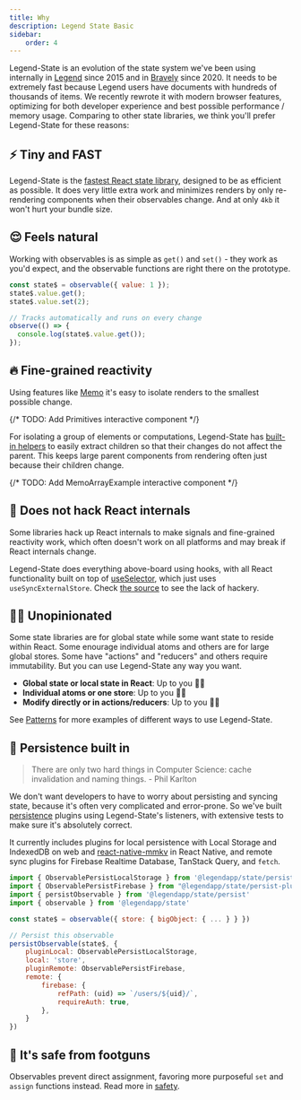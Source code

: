 ```yaml
---
title: Why
description: Legend State Basic
sidebar:
    order: 4
---
```



Legend-State is an evolution of the state system we've been using internally in [Legend](https://www.legendapp.com) since 2015 and in [Bravely](https://www.bravely.io) since 2020. It needs to be extremely fast because Legend users have documents with hundreds of thousands of items. We recently rewrote it with modern browser features, optimizing for both developer experience and best possible performance / memory usage. Comparing to other state libraries, we think you'll prefer Legend-State for these reasons:

## ⚡️ Tiny and FAST

Legend-State is the [fastest React state library](../fast), designed to be as efficient as possible. It does very little extra work and minimizes renders by only re-rendering components when their observables change. And at only `4kb` it won't hurt your bundle size.

## 😌 Feels natural

Working with observables is as simple as `get()` and `set()` - they work as you'd expect, and the observable functions are right there on the prototype.

```jsx
const state$ = observable({ value: 1 });
state$.value.get();
state$.value.set(2);

// Tracks automatically and runs on every change
observe(() => {
  console.log(state$.value.get());
});
```

## 🔥 Fine-grained reactivity

Using features like [Memo](../../react/fine-grained-reactivity#Memo) it's easy to isolate renders to the smallest possible change.

{/* TODO: Add Primitives interactive component */}

For isolating a group of elements or computations, Legend-State has [built-in helpers](../../react/fine-grained-reactivity) to easily extract children so that their changes do not affect the parent. This keeps large parent components from rendering often just because their children change.

{/* TODO: Add MemoArrayExample interactive component */}

## 👷 Does not hack React internals

Some libraries hack up React internals to make signals and fine-grained reactivity work, which often doesn't work on all platforms and may break if React internals change.

Legend-State does everything above-board using hooks, with all React functionality built on top of [useSelector](../../react/react-api#useselector), which just uses `useSyncExternalStore`. Check [the source](https://github.com/LegendApp/legend-state/blob/main/src/react/useSelector.ts) to see the lack of hackery.

## 🤷‍♀️ Unopinionated

Some state libraries are for global state while some want state to reside within React. Some enourage individual atoms and others are for large global stores. Some have "actions" and "reducers" and others require immutability. But you can use Legend-State any way you want.

- **Global state or local state in React**: Up to you 🤷‍♀️
- **Individual atoms or one store**: Up to you 🤷‍♀️
- **Modify directly or in actions/reducers**: Up to you 🤷‍♀️

See [Patterns](../../guides/patterns) for more examples of different ways to use Legend-State.

## 💾 Persistence built in

> There are only two hard things in Computer Science: cache invalidation and naming things. - Phil Karlton

We don't want developers to have to worry about persisting and syncing state, because it's often very complicated and error-prone. So we've built [persistence](../../guides/persistence) plugins using Legend-State's listeners, with extensive tests to make sure it's absolutely correct.

It currently includes plugins for local persistence with Local Storage and IndexedDB on web and [react-native-mmkv](https://github.com/mrousavy/react-native-mmkv) in React Native, and remote sync plugins for Firebase Realtime Database, TanStack Query, and `fetch`.

```js
import { ObservablePersistLocalStorage } from '@legendapp/state/persist-plugins/local-storage'
import { ObservablePersistFirebase } from "@legendapp/state/persist-plugins/firebase"
import { persistObservable } from '@legendapp/state/persist'
import { observable } from '@legendapp/state'

const state$ = observable({ store: { bigObject: { ... } } })

// Persist this observable
persistObservable(state$, {
    pluginLocal: ObservablePersistLocalStorage,
    local: 'store',
    pluginRemote: ObservablePersistFirebase,
    remote: {
        firebase: {
            refPath: (uid) => `/users/${uid}/`,
            requireAuth: true,
        },
    }
})
```

## 🔫 It's safe from footguns

Observables prevent direct assignment, favoring more purposeful `set` and `assign` functions instead. Read more in [safety](../../usage/observable#safety).

